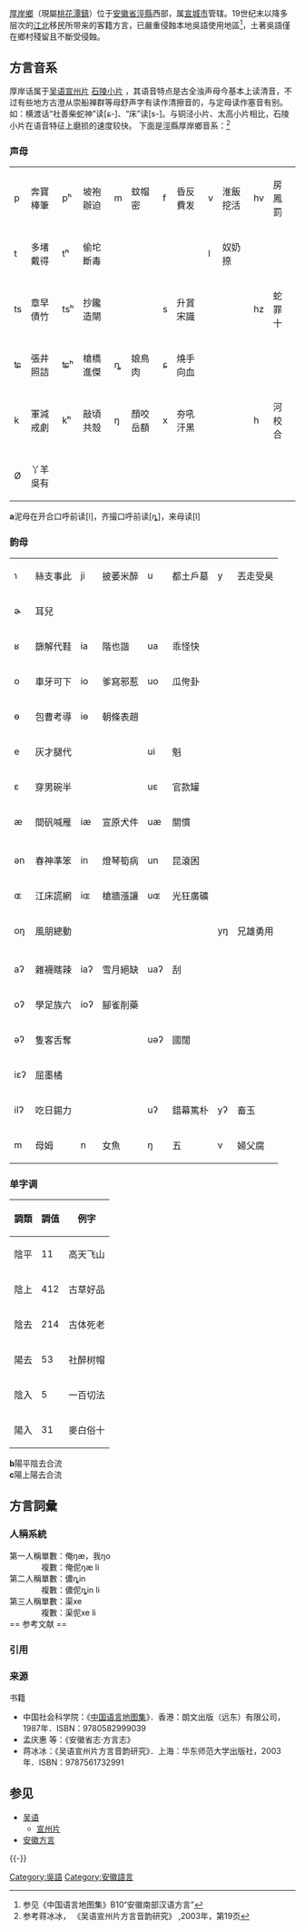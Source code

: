 {{copyedit|time=2014-07-31T15:04:44+00:00}}
{{Infobox Language
|name=厚岸話
|nativename=ɕy ŋæ huo 
|states=中國
|region= [[安徽省|安徽省]][[涇縣|涇縣]]西部桃花潭包合等地
|familycolor=漢藏語系
|fam1= [[漢藏語系|漢藏語系]]
|fam2= [[漢語|漢語]]
|fam3= [[吴語|吴語]]
|fam4= [[宣州片|宣州片]]
|fam5= [[石陵小片|石陵小片]]
|iso1= zh| iso2b= chi| iso2t= zho| iso3=wuu }}
{{About|属于吴语宣州片的'''厚岸话'''|厚岸等的非吴语方言|淮語}}
{{IPA NOTICE}}
[[厚岸鄉|厚岸鄉]]（現屬[[桃花潭鎮|桃花潭鎮]]）位于[[安徽省|安徽省]][[涇縣|涇縣]]西部，属[[宣城市|宣城市]]管辖。19世纪末以降多层次的[[江北|江北]]移民所带来的客籍方言，已嚴重侵蝕本地吳語使用地區<ref>参见《中国语言地图集》B10“安徽南部汉语方言”</ref>，土著吳語僅在鄉村殘留且不斷受侵蝕。

==方言音系==
厚岸话属于[[吴语|吴语]][[宣州片|宣州片]] [[石陵小片|石陵小片]] ，其语音特点是古全浊声母今基本上读清音，不过有些地方古澄从崇船禅群等母舒声字有读作清擦音的，与定母读作塞音有别。如：横渡话“社善柴蛇神”读[ɕ-]、“床”读[s-]。与铜泾小片、太高小片相比，石陵小片在语音特征上磨损的速度较快。 下面是涇縣厚岸鄉音系：<ref>参考蒋冰冰， 《吴语宣州片方言音韵研究》 ,2003年，第19页</ref>

===声母===
{| class="wikitable"
|-
|p || 奔寶棒筆 || pʰ || 坡袍辦迫 || m || 蚊帽密 || f || 昏反費发 || v || 淮飯挖活 || hv || 房鳳罰
|-
|t || 多堵戴得 || tʰ || 偷坨斷毒 ||  ||  ||  ||  || l || 奴奶捺{{ref label|l|a|}}  ||  || 
|-
|ts || 章早債竹 || tsʰ || 抄饞造閘 ||  ||  || s || 升賞宋識 ||  ||  || hz || 蛇罪十 
|-
|ʨ || 張井照詰 || ʨʰ || 槍橋進傑 || ȵ || 娘鳥肉 || ɕ || 燒手向血 ||  ||  ||  || 
|-
|k || 軍減戒劇 || kʰ || 敲頃共殼 || ŋ || 顏咬岳額 || x || 夯吼汗黑 ||  ||  || h || 河校合
|-
|Ø || 丫羊吳有 ||  ||  ||  ||  ||  ||  ||  ||  ||  || 
|}
'''a'''{{note|l}}泥母在开合口呼前读[l]，齐撮口呼前读[ȵ]，来母读[l]<br>


===韵母===
{| class="wikitable"
|-
|ɿ || 絲支事此 || ji || 披萎米醉 || u || 都土戶墓 || y || 丟走受臭
|-
|ɚ || 耳兒 ||  ||  ||  ||  ||  || 
|-
|ʁ || 篩解代鞋 || ia || 階也諧 || ua || 乖怪快 ||  || 
|-
|o || 車牙可下 || io || 爹寫邪惹 || uo || 瓜侉卦 ||  || 
|-
|ɵ || 包曹考導 || iɵ || 朝條表趙 ||  ||  ||  || 
|-
|e || 灰才腿代 ||  ||  || ui || 魁 ||  || 
|-
|ɛ || 穿男碗半 ||  ||  || uɛ || 官款罐 ||  || 
|-
|æ || 間矾喊雁 || iæ || 宣原犬件 || uæ || 關慣 ||  || 
|-
| ||  ||  ||  ||  ||  ||  || 
|-
|ən || 春神準笨 || in || 燈琴筍病 || un || 昆滾困 ||  || 
|-
|ɶ || 江床謊網 || iɶ || 槍牆漲讓 || uɶ || 光狂廣礦 ||  || 
|-
|oŋ || 風朋總動 ||  ||  ||  ||  || yŋ || 兄雄勇用
|-
| ||  ||  ||  ||  ||  ||  || 
|-
|aʔ || 雜襪瞎辣 || iaʔ || 雪月絕缺 || uaʔ || 刮 ||  || 
|-
|oʔ || 學足族六 || ioʔ || 腳雀削藥 ||  ||  ||  || 
|-
|əʔ || 隻客舌奪 ||  ||  || uəʔ || 國闊  ||  || 
|-
|iɛʔ || 屈墨橘 ||  ||  ||  ||  ||  || 
|-
|iIʔ || 吃日錫力 ||  ||  || uʔ || 錯幕篤朴 || yʔ || 畜玉
|-
|m || 母姆 || n || 女魚 || ŋ || 五 || v || 婦父腐
|}

===单字调===
{| class="wikitable"
|- 
! 調類 || 調值 || 例字
|- 
| 陰平 || 11 || 高天飞山
|- 
| 陰上 || 412 || 古草好品
|- 
| 陰去{{ref label|陽平|b|}} || 214 || 古体死老
|- 
| 陽去{{ref label|陽上|c|}} || 53 || 社醉树帽
|- 
| 陰入 || 5 || 一百切法
|- 
| 陽入 || 31 || 麥白俗十 
|}
'''b'''{{note|陽平}}陽平陰去合流<br>
'''c'''{{note|陽上}}陽上陽去合流

==方言詞彙== 

===人稱系統===
第一人稱單數：俺ŋæ，我ŋo<br>
　　　　複數：俺伲ŋæ li<br>
第二人稱單數：儂ȵin<br>
　　　　複數：儂伲ȵin li<br>
第三人稱單數：渠xe<br>
　　　　複數：渠伲xe li<br>
== 参考文献 ==
=== 引用 ===
{{Reflist|35em}}

=== 来源 ===
{{refbegin}}
; 书籍
* 中国社会科学院：《[[中国语言地图集|中国语言地图集]]》．香港：朗文出版（远东）有限公司，1987年．ISBN：9780582999039
* 孟庆惠 等：《安徽省志·方言志》
* 蒋冰冰：《吴语宣州片方言音韵研究》．上海：华东师范大学出版社，2003年．ISBN：9787561732991
{{refend}}

== 参见 ==
{{Portal box|汉字文化圈|语言|安徽}}
* [[吴语|吴语]]
** [[宣州片|宣州片]]
* [[安徽方言|安徽方言]]

{{-}}
{{吳語}}

[[Category:吳語|Category:吳語]]
[[Category:安徽語言|Category:安徽語言]]
